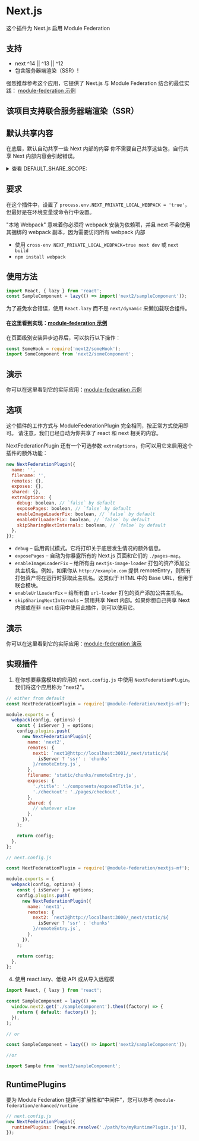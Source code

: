 # Next.js

这个插件为 Next.js 启用 Module Federation

## 支持

- next ^14 || ^13 || ^12
- 包含服务器端渲染（SSR）!

强烈推荐参考这个应用，它提供了 Next.js 与 Module Federation 结合的最佳实践：
[module-federation 示例](https://github.com/module-federation/module-federation-examples)

## 该项目支持联合服务器端渲染（SSR）

## 默认共享内容

在底层，默认自动共享一些 Next 内部的内容
你不需要自己共享这些包，自行共享 Next 内部内容会引起错误。

<details>
<summary> 查看 DEFAULT_SHARE_SCOPE:</summary>

```ts
export const DEFAULT_SHARE_SCOPE: SharedObject = {
  'next/dynamic': {
    requiredVersion: undefined,
    singleton: true,
    import: undefined,
  },
  'next/head': {
    requiredVersion: undefined,
    singleton: true,
    import: undefined,
  },
  'next/link': {
    requiredVersion: undefined,
    singleton: true,
    import: undefined,
  },
  'next/router': {
    requiredVersion: false,
    singleton: true,
    import: undefined,
  },
  'next/image': {
    requiredVersion: undefined,
    singleton: true,
    import: undefined,
  },
  'next/script': {
    requiredVersion: undefined,
    singleton: true,
    import: undefined,
  },
  react: {
    singleton: true,
    requiredVersion: false,
    import: false,
  },
  'react/': {
    singleton: true,
    requiredVersion: false,
    import: false,
  },
  'react-dom/': {
    singleton: true,
    requiredVersion: false,
    import: false,
  },
  'react-dom': {
    singleton: true,
    requiredVersion: false,
    import: false,
  },
  'react/jsx-dev-runtime': {
    singleton: true,
    requiredVersion: false,
  },
  'react/jsx-runtime': {
    singleton: true,
    requiredVersion: false,
  },
  'styled-jsx': {
    singleton: true,
    import: undefined,
    version: require('styled-jsx/package.json').version,
    requiredVersion: '^' + require('styled-jsx/package.json').version,
  },
  'styled-jsx/style': {
    singleton: true,
    import: false,
    version: require('styled-jsx/package.json').version,
    requiredVersion: '^' + require('styled-jsx/package.json').version,
  },
  'styled-jsx/css': {
    singleton: true,
    import: undefined,
    version: require('styled-jsx/package.json').version,
    requiredVersion: '^' + require('styled-jsx/package.json').version,
  },
};
```

</details>

## 要求

在这个插件中，设置了 `process.env.NEXT_PRIVATE_LOCAL_WEBPACK = 'true'`，但最好是在环境变量或命令行中设置。

"本地 Webpack" 意味着你必须将 webpack 安装为依赖项，并且 next 不会使用其捆绑的 webpack 副本，因为需要访问所有 webpack 内部

- 使用 `cross-env NEXT_PRIVATE_LOCAL_WEBPACK=true next dev` 或 `next build`
- `npm install webpack`

## 使用方法

```js
import React, { lazy } from 'react';
const SampleComponent = lazy(() => import('next2/sampleComponent'));
```

为了避免水合错误，使用 `React.lazy` 而不是 `next/dynamic` 来懒加载联合组件。

#### 在这里看到实现：[module-federation 示例](https://github.com/module-federation/module-federation-examples/tree/master/nextjs-v13/home/pages)

在页面级别安装异步边界后，可以执行以下操作：

```js
const SomeHook = require('next2/someHook');
import SomeComponent from 'next2/someComponent';
```

## 演示

你可以在这里看到它的实际应用：[module-federation 示例](https://github.com/module-federation/module-federation-examples/tree/master/nextjs-ssr)

## 选项

这个插件的工作方式与 ModuleFederationPlugin 完全相同，按正常方式使用即可。
请注意，我们已经自动为你共享了 react 和 next 相关的内容。

NextFederationPlugin 还有一个可选参数 `extraOptions`，你可以用它来启用这个插件的额外功能：

```js
new NextFederationPlugin({
  name: '',
  filename: '',
  remotes: {},
  exposes: {},
  shared: {},
  extraOptions: {
    debug: boolean, // `false` by default
    exposePages: boolean, // `false` by default
    enableImageLoaderFix: boolean, // `false` by default
    enableUrlLoaderFix: boolean, // `false` by default
    skipSharingNextInternals: boolean, // `false` by default
  },
});
```

- `debug` – 启用调试模式。它将打印关于底层发生情况的额外信息。
- `exposePages` – 自动为你暴露所有的 Next.js 页面和它们的 `./pages-map`。
- `enableImageLoaderFix` – 给所有由 `nextjs-image-loader` 打包的资产添加公共主机名。例如，如果你从 `http://example.com` 提供 remoteEntry，则所有打包资产将在运行时获取此主机名。这类似于 HTML 中的 Base URL，但用于联合模块。
- `enableUrlLoaderFix` – 给所有由 `url-loader` 打包的资产添加公共主机名。
- `skipSharingNextInternals` – 禁用共享 Next 内部。如果你想自己共享 Next 内部或在非 next 应用中使用此插件，则可以使用它。

## 演示

你可以在这里看到它的实际应用：[module-federation 演示](https://github.com/module-federation/module-federation-examples/pull/2147)

## 实现插件

1. 在你想要暴露模块的应用的 `next.config.js` 中使用 `NextFederationPlugin`。我们将这个应用称为 "next2"。

```js
// either from default
const NextFederationPlugin = require('@module-federation/nextjs-mf');

module.exports = {
  webpack(config, options) {
    const { isServer } = options;
    config.plugins.push(
      new NextFederationPlugin({
        name: 'next2',
        remotes: {
          next1: `next1@http://localhost:3001/_next/static/${
            isServer ? 'ssr' : 'chunks'
          }/remoteEntry.js`,
        },
        filename: 'static/chunks/remoteEntry.js',
        exposes: {
          './title': './components/exposedTitle.js',
          './checkout': './pages/checkout',
        },
        shared: {
          // whatever else
        },
      }),
    );

    return config;
  },
};
```

```js
// next.config.js

const NextFederationPlugin = require('@module-federation/nextjs-mf');

module.exports = {
  webpack(config, options) {
    const { isServer } = options;
    config.plugins.push(
      new NextFederationPlugin({
        name: 'next1',
        remotes: {
          next2: `next2@http://localhost:3000/_next/static/${
            isServer ? 'ssr' : 'chunks'
          }/remoteEntry.js`,
        },
      }),
    );

    return config;
  },
};
```

4. 使用 react.lazy、低级 API 或从导入远程模

```js
import React, { lazy } from 'react';

const SampleComponent = lazy(() =>
  window.next2.get('./sampleComponent').then((factory) => {
    return { default: factory() };
  }),
);

// or

const SampleComponent = lazy(() => import('next2/sampleComponent'));

//or

import Sample from 'next2/sampleComponent';
```

## RuntimePlugins

要为 Module Federation 提供可扩展性和“中间件”，您可以参考 `@module-federation/enhanced/runtime`

```js
// next.config.js
new NextFederationPlugin({
  runtimePlugins: [require.resolve('./path/to/myRuntimePlugin.js')],
});
```
